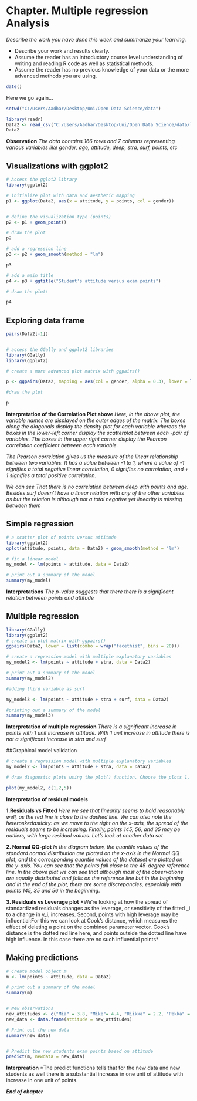 # Chapter. Multiple regression Analysis

*Describe the work you have done this week and summarize your learning.*

- Describe your work and results clearly. 
- Assume the reader has an introductory course level understanding of writing and reading R code as well as statistical methods.
- Assume the reader has no previous knowledge of your data or the more advanced methods you are using.

```r
date()
```

Here we go again...
```r

setwd("C:/Users/Aadhar/Desktop/Uni/Open Data Science/data")

library(readr)
Data2 <- read_csv("C:/Users/Aadhar/Desktop/Uni/Open Data Science/data/learning2014.csv",show_col_types = FALSE)
Data2

```
**Observation**
*The data contains 166 rows and 7 columns representing various variables like gender, age, attitude, deep, stra, surf, points, etc*

## Visualizations with ggplot2

```r
# Access the gglot2 library
library(ggplot2)

# initialize plot with data and aesthetic mapping
p1 <- ggplot(Data2, aes(x = attitude, y = points, col = gender))


# define the visualization type (points)
p2 <- p1 + geom_point()

# draw the plot
p2

# add a regression line
p3 <- p2 + geom_smooth(method = "lm")

p3

# add a main title
p4 <- p3 + ggtitle("Student's attitude versus exam points")

# draw the plot!

p4
```

## Exploring data frame

```r
pairs(Data2[-1])


# access the GGally and ggplot2 libraries
library(GGally)
library(ggplot2)

# create a more advanced plot matrix with ggpairs()

p <- ggpairs(Data2, mapping = aes(col = gender, alpha = 0.3), lower = list(combo = wrap("facethist", bins = 20)))

#draw the plot

p

```
**Interpretation of the Correlation Plot above**
*Here, in the above plot, the variable names are displayed on the outer edges of the matrix. The boxes along the diagonals display the density plot for each variable whereas the boxes in the lower-left corner display the scatterplot between each -pair of variables. The boxes in the upper right corner display the Pearson correlation coefficient between each variable.*

*The Pearson correlation gives us the measure of the linear relationship between two variables. It has a value between -1 to 1, where a value of -1 signifies a total negative linear correlation, 0 signifies no correlation, and + 1 signifies a total positive correlation.*

*We can see That there is no correlation between deep with points and age. Besides surf doesn't have a linear relation with any of the other variables as but the relation is although not a total negative yet linearity is missing between them*

## Simple regression

```r
# a scatter plot of points versus attitude
library(ggplot2)
qplot(attitude, points, data = Data2) + geom_smooth(method = "lm")

# fit a linear model
my_model <- lm(points ~ attitude, data = Data2)

# print out a summary of the model
summary(my_model)
```
**Interpretations**
*The p-value suggests that there there is a significant relation between points and attitude*

## Multiple regression

```r
library(GGally)
library(ggplot2)
# create an plot matrix with ggpairs()
ggpairs(Data2, lower = list(combo = wrap("facethist", bins = 20)))

# create a regression model with multiple explanatory variables
my_model2 <- lm(points ~ attitude + stra, data = Data2)

# print out a summary of the model
summary(my_model2)

#adding third variable as surf

my_model3 <- lm(points ~ attitude + stra + surf, data = Data2)

#printing out a summary of the model
summary(my_model3)
```
**Interpretation of multiple regression**
*There is a significant increase in points with 1 unit increase in attitude. With 1 unit increase in attitude there is not a significant increase in stra and surf*

##Graphical model validation

```r
# create a regression model with multiple explanatory variables
my_model2 <- lm(points ~ attitude + stra, data = Data2)

# draw diagnostic plots using the plot() function. Choose the plots 1, 2 and 5

plot(my_model2, c(1,2,5))
```
**Interpretation of residual models**

**1.Residuals vs Fitted**
*Here we see that linearity seems to hold reasonably well, as the red line is close to the dashed line. We can also note the heteroskedasticity: as we move to the right on the x-axis, the spread of the residuals seems to be increasing. Finally, points 145, 56, and 35 may be outliers, with large residual values. Let’s look at another data set*

**2. Normal QQ-plot**
*In the diagram below, the quantile values of the standard normal distribution are plotted on the x-axis in the Normal QQ plot, and the corresponding quantile values of the dataset are plotted on the y-axis. You can see that the points fall close to the 45-degree reference line. In the above plot we can see that although most of the observations are equally distributed and falls on the reference line but in the beginning and in the end of the plot, there are some discrepancies, especially with points 145, 35 and 56 in the beginning.*

**3. Residuals vs Leverage plot**
*We’re looking at how the spread of standardized residuals changes as the leverage, or sensitivity of the fitted \hat{y}_i to a change in y_i, increases. Second, points with high leverage may be influential:For this we can look at Cook’s distance, which measures the effect of deleting a point on the combined parameter vector. Cook’s distance is the dotted red line here, and points outside the dotted line have high influence. In this case there are no such influential points*


## Making predictions

```r
# Create model object m
m <- lm(points ~ attitude, data = Data2)

# print out a summary of the model
summary(m)


# New observations
new_attitudes <- c("Mia" = 3.8, "Mike"= 4.4, "Riikka" = 2.2, "Pekka" = 2.9)
new_data <- data.frame(attitude = new_attitudes)

# Print out the new data
summary(new_data)


# Predict the new students exam points based on attitude
predict(m, newdata = new_data) 
```

**Interpreation**
*The predict functions tells that for the new data and new students as well there is a substantial increase in one unit of attitude with increase in one unit of points.

**___End of chapter___**
